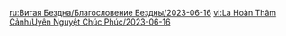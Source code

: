 {{Blessing of the Abyssal Moon
|name       = Potent
|phase      = Waning
|image      = Spiral Abyss Blessing 40.png
|details    = <li>After the active character's Normal Attacks hit opponents, the DMG dealt by this character will increase by {{Color|bp|12%}} for 2s. This effect can stack up to {{Color|bp|5}} times. Each stack's duration is counted independently. This effect can be triggered once every 0.05s. This effect will be canceled when the character leaves the field.</li>
|time_start = 2023-06-16 04:00:00
|time_end   = 2023-07-01 03:59:59
}}
<noinclude>
<!-- interwikis -->
[[ru:Витая Бездна/Благословение Бездны/2023-06-16]]
[[vi:La Hoàn Thâm Cảnh/Uyên Nguyệt Chúc Phúc/2023-06-16]]
</noinclude>